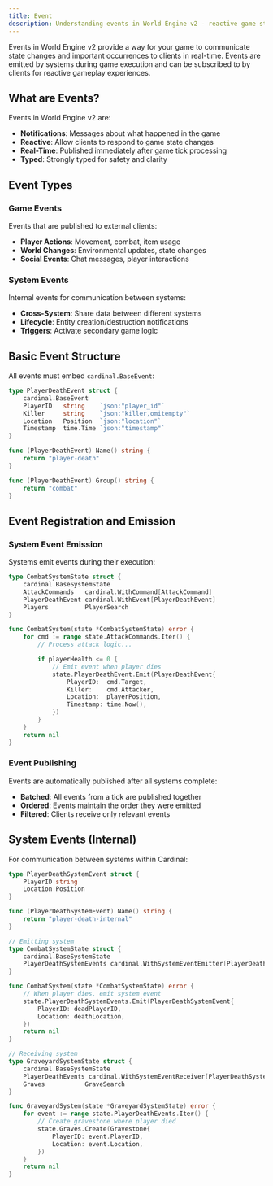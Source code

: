 ```yaml
---
title: Event
description: Understanding events in World Engine v2 - reactive game state notifications
---
```


Events in World Engine v2 provide a way for your game to communicate state changes and
important occurrences to clients in real-time. Events are emitted by systems during game
execution and can be subscribed to by clients for reactive gameplay experiences.

## What are Events?

Events in World Engine v2 are:

- **Notifications**: Messages about what happened in the game
- **Reactive**: Allow clients to respond to game state changes
- **Real-Time**: Published immediately after game tick processing
- **Typed**: Strongly typed for safety and clarity

## Event Types

### Game Events

Events that are published to external clients:

- **Player Actions**: Movement, combat, item usage
- **World Changes**: Environmental updates, state changes
- **Social Events**: Chat messages, player interactions

### System Events

Internal events for communication between systems:

- **Cross-System**: Share data between different systems
- **Lifecycle**: Entity creation/destruction notifications
- **Triggers**: Activate secondary game logic

## Basic Event Structure

All events must embed `cardinal.BaseEvent`:

```go
type PlayerDeathEvent struct {
    cardinal.BaseEvent
    PlayerID   string    `json:"player_id"`
    Killer     string    `json:"killer,omitempty"`
    Location   Position  `json:"location"`
    Timestamp  time.Time `json:"timestamp"`
}

func (PlayerDeathEvent) Name() string {
    return "player-death"
}

func (PlayerDeathEvent) Group() string {
    return "combat"
}
```

## Event Registration and Emission

### System Event Emission

Systems emit events during their execution:

```go
type CombatSystemState struct {
    cardinal.BaseSystemState
    AttackCommands   cardinal.WithCommand[AttackCommand]
    PlayerDeathEvent cardinal.WithEvent[PlayerDeathEvent]
    Players          PlayerSearch
}

func CombatSystem(state *CombatSystemState) error {
    for cmd := range state.AttackCommands.Iter() {
        // Process attack logic...

        if playerHealth <= 0 {
            // Emit event when player dies
            state.PlayerDeathEvent.Emit(PlayerDeathEvent{
                PlayerID:  cmd.Target,
                Killer:    cmd.Attacker,
                Location:  playerPosition,
                Timestamp: time.Now(),
            })
        }
    }
    return nil
}
```

### Event Publishing

Events are automatically published after all systems complete:

- **Batched**: All events from a tick are published together
- **Ordered**: Events maintain the order they were emitted
- **Filtered**: Clients receive only relevant events

## System Events (Internal)

For communication between systems within Cardinal:

```go
type PlayerDeathSystemEvent struct {
    PlayerID string
    Location Position
}

func (PlayerDeathSystemEvent) Name() string {
    return "player-death-internal"
}

// Emitting system
type CombatSystemState struct {
    cardinal.BaseSystemState
    PlayerDeathSystemEvents cardinal.WithSystemEventEmitter[PlayerDeathSystemEvent]
}

func CombatSystem(state *CombatSystemState) error {
    // When player dies, emit system event
    state.PlayerDeathSystemEvents.Emit(PlayerDeathSystemEvent{
        PlayerID: deadPlayerID,
        Location: deathLocation,
    })
    return nil
}

// Receiving system
type GraveyardSystemState struct {
    cardinal.BaseSystemState
    PlayerDeathEvents cardinal.WithSystemEventReceiver[PlayerDeathSystemEvent]
    Graves           GraveSearch
}

func GraveyardSystem(state *GraveyardSystemState) error {
    for event := range state.PlayerDeathEvents.Iter() {
        // Create gravestone where player died
        state.Graves.Create(Gravestone{
            PlayerID: event.PlayerID,
            Location: event.Location,
        })
    }
    return nil
}
```
